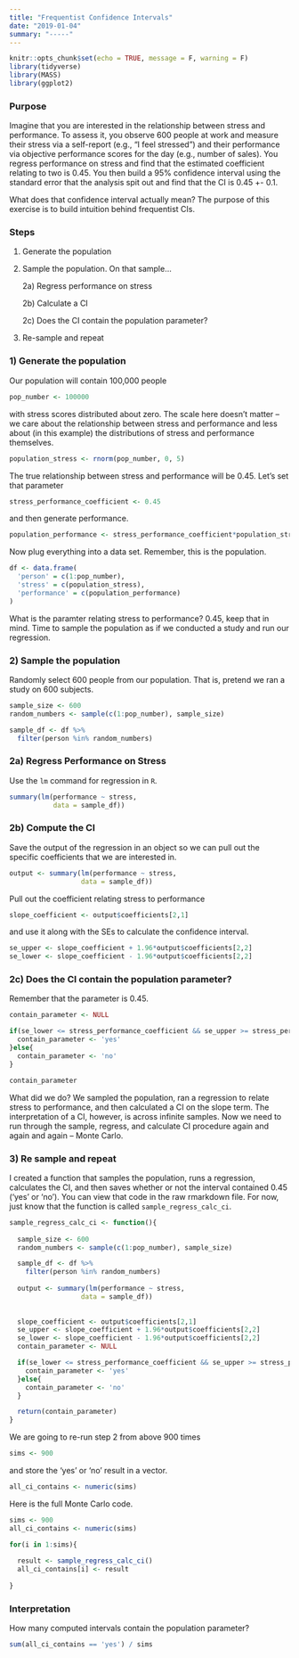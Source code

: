 ```yaml
---
title: "Frequentist Confidence Intervals"
date: "2019-01-04"
summary: "-----"
---
```


```r
knitr::opts_chunk$set(echo = TRUE, message = F, warning = F)
library(tidyverse)
library(MASS)
library(ggplot2)
```

### Purpose 

Imagine that you are interested in the relationship between stress and performance. To assess it, you observe 600 people at work and measure their stress via a self-report (e.g., "I feel stressed") and their performance via objective performance scores for the day (e.g., number of sales). You regress performance on stress and find that the estimated coefficient relating to two is 0.45. You then build a 95% confidence interval using the standard error that the analysis spit out and find that the CI is 0.45 +- 0.1. 

What does that confidence interval actually mean? The purpose of this exercise is to build intuition behind frequentist CIs.

### Steps

1) Generate the population 

2) Sample the population. On that sample...

    2a) Regress performance on stress
    
    2b) Calculate a CI
    
    2c) Does the CI contain the population parameter?
    
3) Re-sample and repeat

### 1) Generate the population

Our population will contain 100,000 people

```r
pop_number <- 100000
```

\noindent with stress scores distributed about zero. The scale here doesn't matter -- we care about the relationship between stress and performance and less about (in this example) the distributions of stress and performance themselves.

```r
population_stress <- rnorm(pop_number, 0, 5)
```

The true relationship between stress and performance will be 0.45. Let's set that parameter

```r
stress_performance_coefficient <- 0.45
```

\noindent and then generate performance.

```r

population_performance <- stress_performance_coefficient*population_stress + rnorm(pop_number, 0, 1)

```

Now plug everything into a data set. Remember, this is the population.

```r
df <- data.frame(
  'person' = c(1:pop_number),
  'stress' = c(population_stress),
  'performance' = c(population_performance)
)

```

What is the paramter relating stress to performance? 0.45, keep that in mind. Time to sample the population as if we conducted a study and run our regression.

### 2) Sample the population

Randomly select 600 people from our population. That is, pretend we ran a study on 600 subjects.

```r
sample_size <- 600
random_numbers <- sample(c(1:pop_number), sample_size)

sample_df <- df %>%
  filter(person %in% random_numbers)

```

### 2a) Regress Performance on Stress

Use the `lm` command for regression in `R`.

```r

summary(lm(performance ~ stress,
           data = sample_df))

```

### 2b) Compute the CI

Save the output of the regression in an object so we can pull out the specific coefficients that we are interested in.

```r

output <- summary(lm(performance ~ stress,
                  data = sample_df))

```

\noindent Pull out the coefficient relating stress to performance

```r
slope_coefficient <- output$coefficients[2,1]
```

\noindent and use it along with the SEs to calculate the confidence interval.

```r
se_upper <- slope_coefficient + 1.96*output$coefficients[2,2]
se_lower <- slope_coefficient - 1.96*output$coefficients[2,2]
```

### 2c) Does the CI contain the population parameter?

Remember that the parameter is 0.45.

```r
contain_parameter <- NULL

if(se_lower <= stress_performance_coefficient && se_upper >= stress_performance_coefficient){
  contain_parameter <- 'yes'
}else{
  contain_parameter <- 'no'
}

contain_parameter

```

What did we do? We sampled the population, ran a regression to relate stress to performance, and then calculated a CI on the slope term. The interpretation of a CI, however, is across infinite samples. Now we need to run through the sample, regress, and calculate CI procedure again and again and again -- Monte Carlo.

### 3) Re sample and repeat

I created a function that samples the population, runs a regression, calculates the CI, and then saves whether or not the interval contained 0.45 ('yes' or 'no'). You can view that code in the raw rmarkdown file. For now, just know that the function is called `sample_regress_calc_ci`.

```r

sample_regress_calc_ci <- function(){
  
  sample_size <- 600
  random_numbers <- sample(c(1:pop_number), sample_size)

  sample_df <- df %>%
    filter(person %in% random_numbers)
  
  output <- summary(lm(performance ~ stress,
                  data = sample_df))
  
  
  slope_coefficient <- output$coefficients[2,1]
  se_upper <- slope_coefficient + 1.96*output$coefficients[2,2]
  se_lower <- slope_coefficient - 1.96*output$coefficients[2,2]
  contain_parameter <- NULL

  if(se_lower <= stress_performance_coefficient && se_upper >= stress_performance_coefficient){
    contain_parameter <- 'yes'
  }else{
    contain_parameter <- 'no'
  }

  return(contain_parameter)
}

```

We are going to re-run step 2 from above 900 times

```r
sims <- 900
```

\noindent and store the 'yes' or 'no' result in a vector.

```r
all_ci_contains <- numeric(sims)
```

Here is the full Monte Carlo code.

```r

sims <- 900
all_ci_contains <- numeric(sims)

for(i in 1:sims){
  
  result <- sample_regress_calc_ci()
  all_ci_contains[i] <- result
  
}

```

### Interpretation

How many computed intervals contain the population parameter?

```r

sum(all_ci_contains == 'yes') / sims

```


